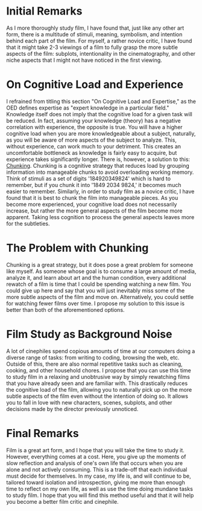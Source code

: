 # Initial Remarks 
As I more thoroughly study film, I have found that, just like any other art form, there is a multitude of stimuli, meaning, symbolism, and intention 
behind each part of the film. For myself, a rather novice critic, I have found that it might take 2-3 viewings of a film to fully grasp the 
more subtle aspects of the film: subplots, intentionality in the cinematography, and other niche aspects that I might not have 
noticed in the first viewing.

# On Cognitive Load and Experience 
I refrained from titling this section "On Cognitive Load and Expertise," as the OED defines expertise as "expert knowledge in a particular field." Knowledge itself 
does not imply that the cognitive load for a given task will be reduced. In fact, assuming your knowledge (theory) has a negative correlation with experience, the opposite is true. 
You will have a higher cognitive load when you are more knowledgeable about a subject, naturally, as you will be aware of more aspects of the subject to analyze. This, without experience, 
can work much to your detriment. This creates an uncomfortable bottleneck as knowledge is fairly easy to acquire, but experience takes significantly longer. There is, however, a solution to this: 
[Chunking](https://en.wikipedia.org/wiki/Chunking_(psychology)). Chunking is a cognitive strategy that reduces load by grouping information into manageable chunks to avoid overloading working memory. 
Think of stimuli as a set of digits '184920349824' which is hard to remember, but if you chunk it into '1849 2034 9824,' it becomes much easier to remember. Similarly, in order to 
study film as a novice critic, I have found that it is best to chunk the film into manageable pieces. As you become more experienced, your cognitive load does not necessarily increase, but rather 
the more general aspects of the film become more apparent. Taking less cognition to process the general aspects leaves more for the subtleties. 

# The Problem with Chunking 
Chunking is a great strategy, but it does pose a great problem for someone like myself. As someone whose goal is to consume a large amount of media, analyze it, and learn 
about art and the human condition, every additional rewatch of a film is time that I could be spending watching a new film. You could give up here and say that you will just 
inevitably miss some of the more subtle aspects of the film and move on. Alternatively, you could settle for watching fewer films over time. I propose my solution to this issue 
is better than both of the aforementioned options. 

# Film Study as Background Noise
A lot of cinephiles spend copious amounts of time at our computers doing a diverse range of tasks: from writing to coding, browsing the web, etc. Outside of this, 
there are also normal repetitive tasks such as cleaning, cooking, and other household chores. I propose that you can use this time to study film in a relaxing and 
unobtrusive way by simply rewatching films that you have already seen and are familiar with. This drastically reduces the cognitive load of the film, allowing you to 
naturally pick up on the more subtle aspects of the film even without the intention of doing so. It allows you to fall in love with new characters, scenes, subplots, and other 
decisions made by the director previously unnoticed. 

# Final Remarks 
Film is a great art form, and I hope that you will take the time to study it. However, everything comes at a cost. Here, you give up the moments of slow 
reflection and analysis of one's own life that occurs when you are alone and not actively consuming. This is a trade-off that each individual must decide for themselves. 
In my case, my life is, and will continue to be, tailored toward isolation and introspection, giving me more than enough time to reflect on my own life, as well as use the 
time doing mundane tasks to study film. I hope that you will find this method useful and that it will help you become a better film critic and cinephile.